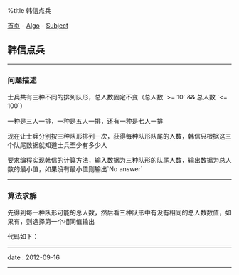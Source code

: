 %title 韩信点兵

[[../../../index|首页]] - [[../index|Algo]] - [[index|Subject]]
==韩信点兵==
----
===问题描述===

士兵共有三种不同的排列队形，总人数固定不变（总人数 `>= 10` && 总人数 `<= 100`）

一种是三人一排，一种是五人一排，还有一种是七人一排

现在让士兵分别按三种队形排列一次，获得每种队形队尾的人数，韩信只根据这三个队尾数据就知道士兵至少有多少人

要求编程实现韩信的计算方法，输入数据为三种队形的队尾人数，输出数据为总人数的最小值，如果没有最小值则输出`No answer`
----
===算法求解===

先得到每一种队形可能的总人数，然后看三种队形中有没有相同的总人数数值，如果有，则选择第一个相同值输出

代码如下：
{{{Clang
<pre class='brush: c'>
#include <stdio.h>

const int maxNumber = 100;

void addSumNumber(int num, int other, int *n, int *sum);

int
main(int argc, char *argv[]){
    int a, b, c;                 // 每种队列队尾的人数
    int sumA[maxNumber/3+1];     // 3人一排队列的可能总人数
    int sumB[maxNumber/5+1];     // 5人一排队列的可能总人数
    int sumC[maxNumber/7+1];     // 7人一排队列的可能总人数
    int an = 0, bn = 0, cn = 0;  // 队列的行数，也就是上面三个数组元素的个数
    int flag = 0;                // 是否存在三个相同值的标志位

    // 获取队尾人数
    scanf("%d%d%d", &a, &b, &c);

    // 获取所有可能的总人数数据并存储
    addSumNumber(3, a, &an, sumA);
    addSumNumber(5, b, &bn, sumB);
    addSumNumber(7, c, &cn, sumC);

    // 筛选三种队形中同时存在的数据项
    for(int i = 0; i <= an; ++i){
        for(int j = 0; j <= bn; ++j){
            for(int k = 0; k <= cn; ++k){
                if(sumA[i] == sumB[j] && sumB[j] == sumC[k]){
                    printf("%d\n", sumA[i]);
                    flag = 1;    // 已找到最小值则设置标志位为1
                    break;       // 然后逐层退出循环（可使用goto代替）
                }
            }
            if(flag) break;
        }
        if(flag) break;
    }

    // 没找到相同值则说明不存在
    if(!flag){
        printf("No answer\n");
    }

    return 0;
}  // main

// 获取队列所有可能的总人数数据并存储
void
addSumNumber(int num, int other, int *n, int *sum){
    int temp;
    for(int i = 0; i <= maxNumber/num; ++i){
        temp = num*i + other;
        if(temp >= 10 && temp <= 100){
            *(sum+i) = temp;  // 存储数组元素值
            ++(*n);           // 数组元素个数+1
        }
    }
}  // addSumNumber
</pre>
}}}
----
<red>date</red> : 2012-09-16
----
